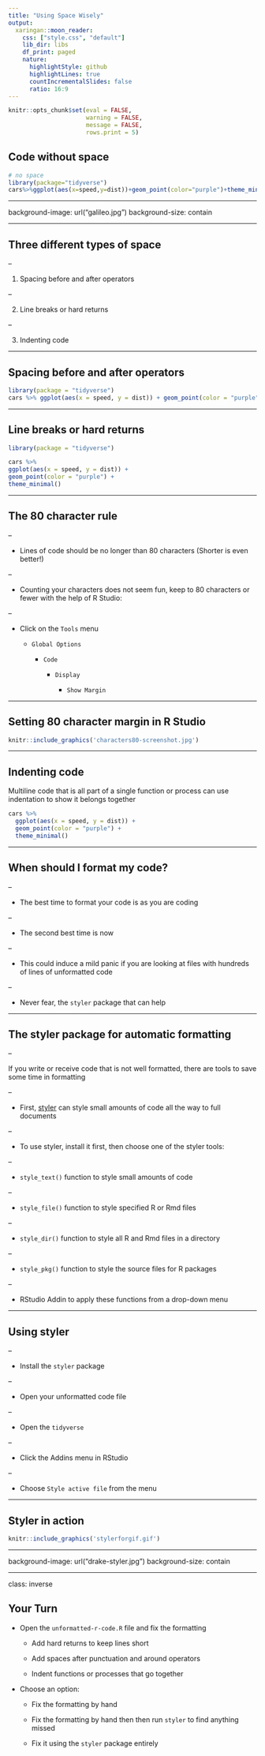 ```yaml
---
title: "Using Space Wisely"
output:
  xaringan::moon_reader:
    css: ["style.css", "default"]
    lib_dir: libs
    df_print: paged
    nature:
      highlightStyle: github
      highlightLines: true
      countIncrementalSlides: false
      ratio: 16:9
---
```


```r
knitr::opts_chunk$set(eval = FALSE, 
                      warning = FALSE,
                      message = FALSE,
                      rows.print = 5)
```

## Code without space

```r
# no space
library(package="tidyverse")
cars%>%ggplot(aes(x=speed,y=dist))+geom_point(color="purple")+theme_minimal()
```

---

background-image: url("galileo.jpg")
background-size: contain

<span role="img" aria-label="Slide background shows: image of Galileo with a quote that says I-just-need-some-space"></span>

---

## Three different types of space

--

1) Spacing before and after operators

--

2) Line breaks or hard returns

--

3) Indenting code

---

## Spacing before and after operators 


```r
library(package = "tidyverse")
cars %>% ggplot(aes(x = speed, y = dist)) + geom_point(color = "purple") + theme_minimal()
```

---

## Line breaks or hard returns

```r
library(package = "tidyverse")

cars %>%  
ggplot(aes(x = speed, y = dist)) + 
geom_point(color = "purple") + 
theme_minimal()
```

---

## The 80 character rule

--

* Lines of code should be no longer than 80 characters (Shorter is even better!) 

--

* Counting your characters does not seem fun, keep to 80 characters or fewer with the help of R Studio:

--

  + Click on the `Tools` menu 
   
       + `Global Options` 
       
           + `Code` 
           
               + `Display` 
               
                   + `Show Margin` 

---

## Setting 80 character margin in R Studio
    
```r
knitr::include_graphics('characters80-screenshot.jpg')
```

---

## Indenting code

Multiline code that is all part of a single function or process can use indentation to show it belongs together

```r
cars %>% 
  ggplot(aes(x = speed, y = dist)) + 
  geom_point(color = "purple") + 
  theme_minimal()
```

---

## When should I format my code?

--

* The best time to format your code is as you are coding

--

* The second best time is now

--

* This could induce a mild panic if you are looking at files with hundreds of lines of unformatted code

--

* Never fear, the `styler` package that can help

---

## The styler package for automatic formatting

--

If you write or receive code that is not well formatted, there are tools to save some time in formatting

--

* First, [styler](https://styler.r-lib.org) can style small amounts of code all the way to full documents

--

* To use styler, install it first, then choose one of the styler tools: 

--

  + `style_text()` function to style small amounts of code

--
  
  + `style_file()` function to style specified R or Rmd files

--
  
  + `style_dir()` function to style all R and Rmd files in a directory

--
  
  + `style_pkg()` function to style the source files for R packages

--
  
  + RStudio Addin to apply these functions from a drop-down menu
    
---

## Using styler

--


* Install the `styler` package

--

* Open your unformatted code file 

--

* Open the `tidyverse`

--

* Click the Addins menu in RStudio

--

* Choose `Style active file` from the menu

---

## Styler in action

```r
knitr::include_graphics('stylerforgif.gif')
```

---

background-image: url("drake-styler.jpg")
background-size: contain

<span role="img" aria-label="Slide background shows: meme of Drake shunning poorly formatted code but happy about well-formatted code"></span>

---

class: inverse

## Your Turn

* Open the `unformatted-r-code.R` file and fix the formatting 

    + Add hard returns to keep lines short 
    
    + Add spaces after punctuation and around operators
    
    + Indent functions or processes that go together

* Choose an option: 

    + Fix the formatting by hand 
    
    + Fix the formatting by hand then then run `styler` to find anything missed 
    
    + Fix it using the `styler` package entirely



